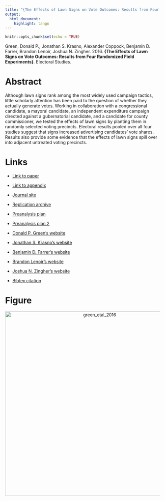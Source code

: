 ```yaml
---
title: "{The Effects of Lawn Signs on Vote Outcomes: Results from Four Randomized Field Experiments}"
output:
  html_document:
    highlight: tango
---
```


```r
knitr::opts_chunk$set(echo = TRUE)
```

Green, Donald P., Jonathan S. Krasno, Alexander Coppock, Benjamin D. Farrer, Brandon Lenoir, Joshua N. Zingher. 2016. <b>{The Effects of Lawn Signs on Vote Outcomes: Results from Four Randomized Field Experiments}</b>. Electoral Studies.

# Abstract
Although lawn signs rank among the most widely used campaign tactics, little scholarly attention has been paid to the question of whether they actually generate votes. Working in collaboration with a congressional candidate, a mayoral candidate, an independent expenditure campaign directed against a gubernatorial candidate, and a candidate for county commissioner, we tested the effects of lawn signs by planting them in randomly selected voting precincts. Electoral results pooled over all four studies suggest that signs increased advertising candidates' vote shares. Results also provide some evidence that the effects of lawn signs spill over into adjacent untreated voting precincts.

# Links
 - <a href='green_etal_2016.pdf' target='_blank'>Link to paper</a>
 - <a href='green_etal_2016_appendix.pdf'target='_blank'>Link to appendix</a>
 - <a href='https://doi.org/10.1016/j.electstud.2015.12.002'target='_blank'>Journal site</a>
 - <a href='https://doi.org/10.7910/DVN/K2TLDB'target='_blank'>Replication archive</a>
 - <a href='https://osf.io/umysq'target='_blank'>Preanalysis plan</a>
 - <a href='https://osf.io/ejfgk'target='_blank'>Preanalysis plan 2</a>

 - <a href= 'http://www.donaldgreen.com/' target='_blank'>Donald P. Green's website</a>
 - <a href= 'https://www.binghamton.edu/philosophy-politics-and-law/faculty/profile.html?id=jkrasno' target='_blank'>Jonathan S. Krasno's website</a>
 - <a href= 'https://www.benfarrer.com/' target='_blank'>Benjamin D. Farrer's website</a>
 - <a href= 'https://www.highpoint.edu/faculty-staff/strategic-communication/brandon-lenoir/' target='_blank'>Brandon Lenoir's website</a>
 - <a href= 'https://fs.wp.odu.edu/jzingher/' target='_blank'>Joshua N. Zingher's website</a>
 - <a href='green_etal_2016.txt'target='_blank'>Bibtex citation</a>

# Figure
<center><img src="display_figures/green_etal_2016_display.png" alt="green_etal_2016" width="600"></center>